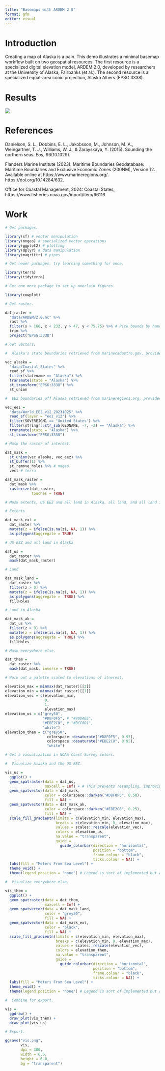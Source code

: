 ```yaml
---
title: "Basemaps with ARDEM 2.0"
format: gfm
editor: visual
---
```


# Introduction

Creating a map of Alaska is a pain. This demo illustrates a minimal basemap workflow built on two geospatial resources. The first resource is a specialized digital elevation model, ARDEM 2.0, developed by researchers at the University of Alaska, Fairbanks (et al.). The second resource is a specialized equal-area conic projection, Alaska Albers (EPSG 3338).

# Results

![](vis.png){fig-alt="This is a minimal basemap of Alaska."}

# References

Danielson, S. L., Dobbins, E. L., Jakobsson, M., Johnson, M. A., Weingartner, T. J., Williams, W. J., & Zarayskaya, Y. (2015). Sounding the northern seas. *Eos*, 96(10.1029).

Flanders Marine Institute (2023). Maritime Boundaries Geodatabase: Maritime Boundaries and Exclusive Economic Zones (200NM), Version 12. Available online at https://www.marineregions.org/. https://doi.org/10.14284/632.

Office for Coastal Management, 2024: Coastal States, https://www.fisheries.noaa.gov/inport/item/66116.

# Work

```r

# Get packages.

library(sf) # vector manipulation
library(nngeo) # specialized vector operations
library(ggplot2) # plotting
library(dplyr) # data manipulation
library(magrittr) # pipes

# Get newer packages, try learning something for once.

library(terra)
library(tidyterra)

# Get one more package to set up overlaid figures.

library(cowplot)

# Get raster.

dat_raster = 
  "data/ARDEMv2.0.nc" %>% 
  rast %>% 
  filter(x > 166, x < 232, y > 47, y < 75.75) %>% # Pick bounds by hand.
  trim %>% 
  project("EPSG:3338")

# Get vectors.

#  Alaska's state boundaries retrieved from marinecadastre.gov, provided by BOEM and NOAA.

vec_alaska = 
  "data/Coastal_States" %>% 
  read_sf %>% 
  filter(statename == "Alaska") %>% 
  transmute(state = "Alaska") %>%  
  st_transform("EPSG:3338") %>% 
  st_union

#  EEZ boundaries off Alaska retrieved from marineregions.org, provided by the Flanders Marine Institute.

vec_eez = 
  "data/World_EEZ_v12_20231025" %>% 
  read_sf(layer = "eez_v12") %>% 
  filter(SOVEREIGN1 == "United States") %>% 
  filter(stringr::str_sub(GEONAME, -7, -2) == "Alaska") %>% 
  transmute(state = "Alaska") %>%  
  st_transform("EPSG:3338")

# Mask the raster of interest.

dat_mask = 
  st_union(vec_alaska, vec_eez) %>% 
  st_buffer(1) %>% 
  st_remove_holes %>% # nngeo
  vect # terra

dat_mask_raster = 
  dat_mask %>% 
  rasterize(dat_raster,
            touches = TRUE)

# Mask extents, US EEZ and all land in Alaska, all land, and all land in Alaska.

# Extents

dat_mask_ext = 
  dat_raster %>% 
  mutate(z = ifelse(is.na(z), NA, 1)) %>% 
  as.polygons(aggregate = TRUE)

# US EEZ and all land in Alaska

dat_us = 
  dat_raster %>% 
  mask(dat_mask_raster)

# Land

dat_mask_land = 
  dat_raster %>% 
  filter(z > 0) %>% 
  mutate(z = ifelse(is.na(z), NA, 1)) %>% 
  as.polygons(aggregate =  TRUE) %>% 
  fillHoles

# Land in Alaska

dat_mask_ak = 
  dat_us %>% 
  filter(z > 0) %>% 
  mutate(z = ifelse(is.na(z), NA, 1)) %>% 
  as.polygons(aggregate =  TRUE) %>% 
  fillHoles

# Mask everywhere else.

dat_them = 
  dat_raster %>% 
  mask(dat_mask, inverse = TRUE)

# Work out a palette scaled to elevations of itnerest.

elevation_max = minmax(dat_raster)[[2]]
elevation_min = minmax(dat_raster)[[1]]
elevation_vec = c(elevation_min, 
                  0, 
                  1, 
                  elevation_max)
elevation_us = c("grey50",
                 "#D8F0F5", # "#90DAEE",
                 "#EBE2C8", # "#BCF0D1",
                 "white")
elevation_them = c("grey50",
                   colorspace::desaturate("#D8F0F5", 0.95),
                   colorspace::desaturate("#EBE2C8", 0.95),
                   "white")

# Get a visualization in NOAA Coast Survey colors. 

#  Visualize Alaska and the US EEZ.

vis_us = 
  ggplot() +
  geom_spatraster(data = dat_us,
                  maxcell = Inf) + # This prevents resampling, improving resolution at a performance cost.
  geom_spatvector(data = dat_mask,
                  color = colorspace::darken("#D8F0F5", 0.50),
                  fill = NA) +
  geom_spatvector(data = dat_mask_ak,
                  color = colorspace::darken("#EBE2C8", 0.25),
                  fill = NA) +
  scale_fill_gradientn(limits = c(elevation_min, elevation_max),
                       breaks = c(elevation_min, 0, elevation_max),
                       values = scales::rescale(elevation_vec),
                       colors = elevation_us,
                       na.value = "transparent",
                       guide = 
                         guide_colorbar(direction = "horizontal",
                                        position = "bottom",
                                        frame.colour = "black",
                                        ticks.colour = NA)) +
  labs(fill = "Meters From Sea Level") +
  theme_void() +
  theme(legend.position = "none") # Legend is sort of implemented but also hidden.

#  Visualize everywhere else.

vis_them = 
  ggplot() +
  geom_spatraster(data = dat_them,
                  maxcell = Inf) +
  geom_spatvector(data = dat_mask_land,
                  color = "grey50",
                  fill = NA) +
  geom_spatvector(data = dat_mask_ext,
                  color = "black",
                  fill = NA) +
  scale_fill_gradientn(limits = c(elevation_min, elevation_max),
                       breaks = c(elevation_min, 0, elevation_max),
                       values = scales::rescale(elevation_vec),
                       colors = elevation_them,
                       na.value = "transparent",
                       guide = 
                         guide_colorbar(direction = "horizontal",
                                        position = "bottom",
                                        frame.colour = "black",
                                        ticks.colour = NA)) +
  labs(fill = "Meters From Sea Level") +
  theme_void() +
  theme(legend.position = "none") # Legend is sort of implemented but also hidden.

#  Combine for export.

vis = 
  ggdraw() +
  draw_plot(vis_them) +
  draw_plot(vis_us)

# Export.

ggsave("vis.png",
       vis,
       dpi = 300,
       width = 6.5,
       height = 6.0,
       bg = "transparent")

```

